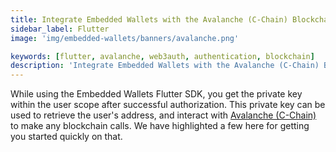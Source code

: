 ```yaml
---
title: Integrate Embedded Wallets with the Avalanche (C-Chain) Blockchain in Flutter
sidebar_label: Flutter
image: 'img/embedded-wallets/banners/avalanche.png'

keywords: [flutter, avalanche, web3auth, authentication, blockchain]
description: 'Integrate Embedded Wallets with the Avalanche (C-Chain) Blockchain in Flutter | Embedded Wallets'
---
```



<SEO
  title="Integrate Embedded Wallets with the Avalanche (C-Chain) Blockchain in Flutter"
  description="Integrate Embedded Wallets with the Avalanche (C-Chain) Blockchain in Flutter | Embedded Wallets"
  image="https://docs.metamask.io/img/embedded-wallets/banners/avalanche.png"
  slug="/embedded-wallets/connect-blockchain/evm/avalanche/flutter"
/>

While using the Embedded Wallets Flutter SDK, you get the private key within the user scope after successful authorization. This private key can be used to retrieve the user's address, and interact with [Avalanche (C-Chain)](https://www.avax.network/) to make any blockchain calls. We have highlighted a few here for getting you started quickly on that.

<EVMInteraction />
